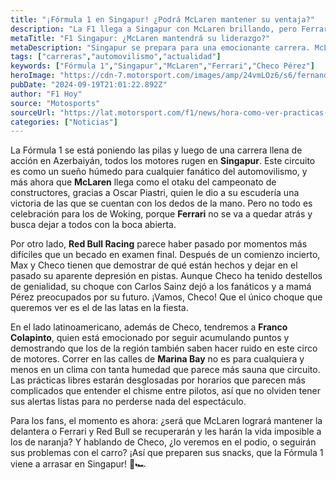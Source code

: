 ```yaml
---
title: "¡Fórmula 1 en Singapur! ¿Podrá McLaren mantener su ventaja?"
description: "La F1 llega a Singapur con McLaren brillando, pero Ferrari y Red Bull prometen dar pelea. ¿Podrá Checo Pérez dejar atrás sus problemas? ¡Entérate!"
metaTitle: "F1 Singapur: ¿McLaren mantendrá su liderazgo?"
metaDescription: "Singapur se prepara para una emocionante carrera. McLaren brilla, pero Ferrari y Red Bull presentan retos. ¡No te lo pierdas!"
tags: ["carreras","automovilismo","actualidad"]
keywords: ["Fórmula 1","Singapur","McLaren","Ferrari","Checo Pérez"]
heroImage: "https://cdn-7.motorsport.com/images/amp/24vmLOz6/s6/fernando-alonso-aston-martin-a.jpg"
pubDate: "2024-09-19T21:01:22.892Z"
author: "F1 Hoy"
source: "Motosports"
sourceUrl: "https://lat.motorsport.com/f1/news/hora-como-ver-practicas-singapur-f1-2024/10655876/?utm_source=RSS&utm_medium=referral&utm_campaign=RSS-F1&utm_term=News&utm_content=lat"
categories: ["Noticias"]
---
```

La Fórmula 1 se está poniendo las pilas y luego de una carrera llena de acción en Azerbaiyán, todos los motores rugen en **Singapur**. Este circuito es como un sueño húmedo para cualquier fanático del automovilismo, y más ahora que **McLaren** llega como el otaku del campeonato de constructores, gracias a Oscar Piastri, quien le dio a su escudería una victoria de las que se cuentan con los dedos de la mano. Pero no todo es celebración para los de Woking, porque **Ferrari** no se va a quedar atrás y busca dejar a todos con la boca abierta. 

Por otro lado, **Red Bull Racing** parece haber pasado por momentos más difíciles que un becado en examen final. Después de un comienzo incierto, Max y Checo tienen que demostrar de qué están hechos y dejar en el pasado su aparente depresión en pistas. Aunque Checo ha tenido destellos de genialidad, su choque con Carlos Sainz dejó a los fanáticos y a mamá Pérez preocupados por su futuro. ¡Vamos, Checo! Que el único choque que queremos ver es el de las latas en la fiesta.

En el lado latinoamericano, además de Checo, tendremos a **Franco Colapinto**, quien está emocionado por seguir acumulando puntos y demostrando que los de la región también saben hacer ruido en este circo de motores. Correr en las calles de **Marina Bay** no es para cualquiera y menos en un clima con tanta humedad que parece más sauna que circuito. Las prácticas libres estarán desglosadas por horarios que parecen más complicados que entender el chisme entre pilotos, así que no olviden tener sus alertas listas para no perderse nada del espectáculo. 

Para los fans, el momento es ahora: ¿será que McLaren logrará mantener la delantera o Ferrari y Red Bull se recuperarán y les harán la vida imposible a los de naranja? Y hablando de Checo, ¿lo veremos en el podio, o seguirán sus problemas con el carro? ¡Así que preparen sus snacks, que la Fórmula 1 viene a arrasar en Singapur! 🍿🏎️


